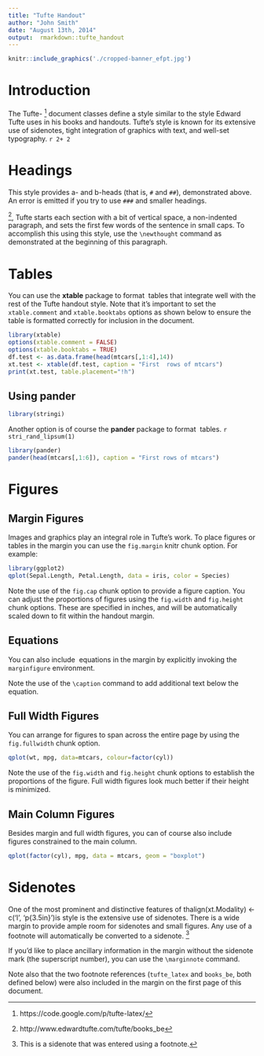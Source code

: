```yaml
---
title: "Tufte Handout"
author: "John Smith"
date: "August 13th, 2014"
output:  rmarkdown::tufte_handout
---
```

\centering

\begin{figure*}
\includegraphics{././cropped-banner_efpt.jpg}
\end{figure*}

```r
knitr::include_graphics('./cropped-banner_efpt.jpg')
```

\raggedright
\tableofcontents
\clearpage
# Introduction

The Tufte-\LaTeX\ [^tufte_latex] document classes define a style similar to the style Edward Tufte uses in his books and handouts. Tufte's style is known for its extensive use of sidenotes, tight integration of graphics with text, and well-set typography. `r 2+ 2 `

# Headings

This style provides a- and b-heads (that is, `#` and `##`), demonstrated above.
An error is emitted if you try to use `###` and smaller headings.

\newthought{In his later books}[^books_be], Tufte starts each section with a bit of vertical space, a non-indented paragraph, and sets the first few words of the sentence in small caps. To accomplish this using this style, use the `\newthought` command as demonstrated at the beginning of this paragraph.

# Tables

You can use the **xtable** package to format \LaTeX\ tables that integrate well with the rest of the Tufte handout style. Note that it's important to set the `xtable.comment` and `xtable.booktabs` options as shown below to ensure the table is formatted correctly for inclusion in the document.

```r
library(xtable)
options(xtable.comment = FALSE)
options(xtable.booktabs = TRUE)
df.test <- as.data.frame(head(mtcars[,1:4],14))
xt.test <- xtable(df.test, caption = "First  rows of mtcars")
print(xt.test, table.placement="!h")
```
## Using pander

```r

library(stringi)

```

Another option is of course the **pander** package to format \LaTeX\ tables. `r stri_rand_lipsum(1)`

```r
library(pander)
pander(head(mtcars[,1:6]), caption = "First rows of mtcars")

```

# Figures

## Margin Figures

Images and graphics play an integral role in Tufte's work. To place figures or tables in the margin you can use the `fig.margin` knitr chunk option. For example:

```r
library(ggplot2)
qplot(Sepal.Length, Petal.Length, data = iris, color = Species)
```

Note the use of the `fig.cap` chunk option to provide a figure caption. You can adjust the proportions of figures using the `fig.width` and `fig.height` chunk options. These are specified in inches, and will be automatically scaled down to fit within the handout margin.

## Equations

You can also include \LaTeX\ equations in the margin by explicitly invoking the `marginfigure` environment.

\begin{marginfigure}
$$\frac{d}{dx}\left( \int_{0}^{x} f(u)\,du\right)=f(x).$$
\caption{An equation}
\end{marginfigure}

Note the use of the `\caption` command to add additional text below the equation.

## Full Width Figures

You can arrange for figures to span across the entire page by using the `fig.fullwidth` chunk option. 

```r
qplot(wt, mpg, data=mtcars, colour=factor(cyl))
```

Note the use of the `fig.width` and `fig.height` chunk options to establish the proportions of the figure. Full width figures look much better if their height is minimized.

## Main Column Figures

Besides margin and full width figures, you can of course also include figures constrained to the main column.

```r
qplot(factor(cyl), mpg, data = mtcars, geom = "boxplot")
```

# Sidenotes

One of the most prominent and distinctive features of thalign(xt.Modality) <- c('l', 'p{3.5in}')is style is the extensive use of sidenotes. There is a wide margin to provide ample room for sidenotes and small figures. Any use of a footnote will automatically be converted to a sidenote. ^[This is a sidenote that was entered using a footnote.] 

If you'd like to place ancillary information in the margin without the sidenote mark (the superscript number), you can use the `\marginnote` command. \marginnote{This is a margin note.  Notice that there isn't a number preceding the note.}

Note also that the two footnote references (`tufte_latex` and `books_be`, both defined below) were also included in the margin on the first page of this document.




[^tufte_latex]: https://code.google.com/p/tufte-latex/
[^books_be]: http://www.edwardtufte.com/tufte/books_be










